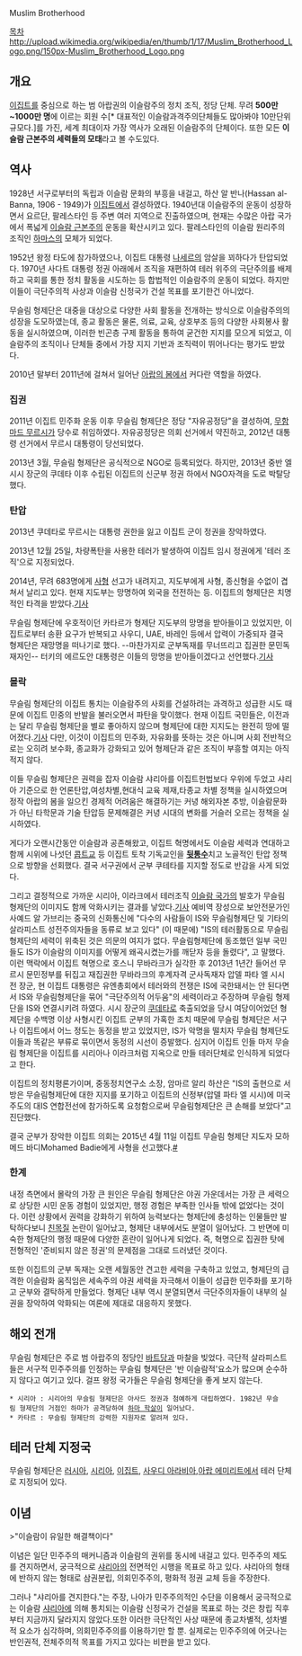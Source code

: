 Muslim Brotherhood

[[목차]]
http://upload.wikimedia.org/wikipedia/en/thumb/1/17/Muslim_Brotherhood_Logo.png/150px-Muslim_Brotherhood_Logo.png
== 개요 ==
[[이집트]]를 중심으로 하는 범 아랍권의 이슬람주의 정치 조직, 정당 단체. 무려 '''500만~1000만 명'''에 이르는 회원 수[* 대표적인 이슬람과격주의단체들도 많아봐야 10만단위 규모다.]를 가진, 세계 최대이자 가장 역사가 오래된 이슬람주의 단체이다. 또한 모든 '''이슬람 근본주의 세력들의 모태'''라고 볼 수도있다.

== 역사 ==
1928년 서구로부터의 독립과 이슬람 문화의 부흥을 내걸고, 하산 알 반나(Hassan al-Banna, 1906 - 1949)가 [[이집트]]에서 결성하였다. 1940년대 이슬람주의 운동이 성장하면서 요르단, 팔레스타인 등 주변 여러 지역으로 진출하였으며, 현재는 수많은 아랍 국가에서 폭넓게 [[이슬람 근본주의]] 운동을 확산시키고 있다. 팔레스타인의 이슬람 원리주의 조직인 [[하마스]]의 모체가 되었다.

1952년 왕정 타도에 참가하였으나, 이집트 대통령 [[나세르]]의 암살을 꾀하다가 탄압되었다. 1970년 사다트 대통령 정권 아래에서 조직을 재편하여 테러 위주의 극단주의를 배제하고 국회를 통한 정치 활동을 시도하는 등 합법적인 이슬람주의 운동이 되었다. 하지만 이들이 극단주의적 사상과 이슬람 신정국가 건설 목표를 포기한건 아니었다.

무슬림 형제단은 대중을 대상으로 다양한 사회 활동을 전개하는 방식으로 이슬람주의의 성장을 도모하였는데, 종교 활동은 물론, 의료, 교육, 상호부조 등의 다양한 사회봉사 활동을 실시하였으며, 이러한 빈곤층 구제 활동을 통하여 굳건한 지지를 모으게 되었고, 이슬람주의 조직이나 단체들 중에서 가장 지지 기반과 조직력이 뛰어나다는 평가도 받았다.

2010년 말부터 2011년에 걸쳐서 일어난 [[아랍의 봄]]에서 커다란 역할을 하였다.

=== 집권 ===
2011년 이집트 민주화 운동 이후 무슬림 형제단은 정당 "자유공정당"을 결성하여, [[무함마드 무르시]]가 당수로 취임하였다. 자유공정당은 의회 선거에서 약진하고, 2012년 대통령 선거에서 무르시 대통령이 당선되었다.

2013년 3월, 무슬림 형제단은 공식적으로 NGO로 등록되었다. 하지만, 2013년 중반 엘시시 장군의 쿠데타 이후 수립된 이집트의 신군부 정권 하에서 NGO자격을 도로 박탈당했다.

=== 탄압 ===
2013년 쿠데타로 무르시는 대통령 권한을 잃고 이집트 군이 정권을 장악하였다.

2013년 12월 25일, 차량폭탄을 사용한 테러가 발생하여 이집트 임시 정권에게 '테러 조직'으로 지정되었다.

2014년, 무려 683명에게 [[사형]] 선고가 내려지고, 지도부에게 사형, 종신형을 수없이 겹쳐서 날리고 있다. 현재 지도부는 망명하여 외국을 전전하는 등. 이집트의 형제단은 치명적인 타격을 받았다.[http://www.hani.co.kr/arti/international/arabafrica/635070.html 기사]

무슬림 형제단에 우호적이던 카타르가 형제단 지도부의 망명을 받아들이고 있었지만, 이집트로부터 송환 요구가 반복되고 사우디, UAE, 바레인 등에서 압력이 가중되자 결국 형제단은 재망명을 떠나기로 했다. --마찬가지로 군부독재를 무너뜨리고 집권한 문민독재자인-- 터키의 에르도안 대통령은 이들의 망명을 받아들이겠다고 선언했다.[http://www.newsis.com/ar_detail/view.html?ar_id=NISX20140916_0013172523&cID=10103&pID=10100 기사]

=== 몰락 ===
무슬림 형제단의 이집트 통치는 이슬람주의 사회를 건설하려는 과격하고 성급한 시도 때문에 이집트 민중의 반발을 불러오면서 파탄을 맞이했다. 현재 이집트 국민들은, 이전과는 달리 무슬림 형제단을 별로 좋아하지 않으며 형제단에 대한 지지도는 완전히 땅에 떨어졌다.[http://news.khan.co.kr/kh_news/khan_art_view.html?artid=201402112114465&code=970209 기사] 다만, 이것이 이집트의 민주화, 자유화를 뜻하는 것은 아니며 사회 전반적으로는 오히려 보수화, 종교화가 강화되고 있어 형제단과 같은 조직이 부흥할 여지는 아직 적지 않다.

이들 무슬림 형제단은 권력을 잡자 이슬람 샤리아를 이집트헌법보다 우위에 두었고 샤리아 기준으로 한 언론탄압,여성차별,현대식 교육 제재,타종교 차별 정책을 실시하였으며  정작 아랍의 봄을 일으킨 경제적 어려움은 해결하기는 커녕 해외자본 추방, 이슬람문화가 아닌 타학문과 기술 탄압등 문제해결은 커녕 시대의 변화를 거슬러 오르는 정책을 실시하였다.

게다가 오랜시간동안 이슬람과 공존해왔고, 이집트 혁명에서도 이슬람 세력과 연대하고 함께 시위에 나섯던 [[콥트교]] 등 이집트 토착 기독교인을 '''[[뒷통수]]'''치고 노골적인 탄압 정책으로 방향을 선회했다. 결국 서구권에서 군부 쿠테타를 지지할 정도로 반감을 사게 되었다.

그리고 결정적으로 가까운 시리아, 이라크에서 테러조직 [[이슬람 국가]]의 발호가 무슬림 형제단의 이미지도 함께 악화시키는 결과를 낳았다.[http://www.newsis.com/ar_detail/view.html?ar_id=NISX20141012_0013225031&cID=10103&pID=10100 기사] 
예비역 장성으로 보안전문가인 사예드 알 가브리는 중국의 신화통신에 "다수의 사람들이 IS와 무슬림형제단 및 기타의 살라피스트 성전주의자들을 동류로 보고 있다" (이 때문에) "IS의 테러활동으로 무슬림형제단의 세력이 위축된 것은 의문의 여지가 없다. 무슬림형제단에 동조했던 일부 국민들도 IS가 이슬람의 이미지를 어떻게 왜곡시켰는가를 깨닫자 등을 돌렸다", 고 말했다. 이런 맥락에서 이집트 혁명으로 호스니 무바라크가 실각한 후 2013년 1년간 들어선 무르시 문민정부를 뒤집고 재집권한 무바라크의 후계자격 군사독재자 압델 파타 엘 시시 전 장군, 현 이집트 대통령은 유엔총회에서 테러와의 전쟁은 IS에 국한돼서는 안 된다면서 IS와 무슬림형제단을 묶어 "극단주의적 어두움"의 세력이라고 주장하며 무슬림 형제단을 IS와 연결시키려 하였다. 시시 장군의 [[쿠데타]]로 축출되었을 당시 여당이어었던 형제단을 수백명 이상 사형시킨 이집트 군부의 가혹한 조치 때문에 무슬림 형제단은 서구나 이집트에서 어느 정도는 동정을 받고 있었지만, IS가 악명을 떨치자 무슬림 형제단도 이들과 똑같은 부류로 묶이면서 동정의 시선이 증발했다. 심지어 이집트 인들 마저 무슬림 형제단을 이집트를 시리아나 이라크처럼 지옥으로 만들 테러단체로 인식하게 되었다고 한다.

이집트의 정치평론가이며, 중동정치연구소 소장, 암마르 알리 하산은 "IS의 출현으로 서방은 무슬림형제단에 대한 지지를 포기하고 이집트의 신정부(압델 파타 엘 시시)에 미국 주도의 대IS 연합전선에 참가하도록 요청함으로써 무슬림형제단은 큰 손해를 보았다"고 진단했다.

결국 군부가 장악한 이집트 의회는 2015년 4월 11일 이집트 무슬림 형제단 지도자 모하메드 바디Mohamed Badie에게 사형을 선고했다.[http://edition.cnn.com/2015/04/11/africa/egypt-muslim-brotherhood-leader-death-sentence/ #]
=== 한계 ===
내정 측면에서 몰락의 가장 큰 원인은 무슬림 형제단은 야권 가운데서는 가장 큰 세력으로 상당한 시민 운동 경험이 있었지만, 행정 경험은 부족한 인사들 밖에 없었다는 것이다. 이런 상황에서 권력을 강화하기 위하여 능력보다는 형제단에 충성하는 인물들만 발탁하다보니 [[친목질]] 논란이 일어났고, 형제단 내부에서도 분열이 일어났다. 그 반면에 미숙한 형제단의 행정 때문에 다양한 혼란이 일어나게 되었다. 즉, 혁명으로 집권한 탓에 전형적인 '준비되지 않은 정권'의 문제점을 그대로 드러냈던 것이다.

또한 이집트의 군부 독재는 오랜 세월동안 견고한 세력을 구축하고 있었고, 형제단의 급격한 이슬람화 움직임은 세속주의 야권 세력을 자극해서 이들이 성급한 민주화를 포기하고 군부와 결탁하게 만들었다. 형제단 내부 역시 분열되면서 극단주의자들이 내부의 실권을 장악하여 악화되는 여론에 제대로 대응하지 못했다.
== 해외 전개 ==
무슬림 형제단은 주로 범 아랍주의 정당인 [[바트당]]과 마찰을 빚었다. 극단적 살라피스트들은 서구적 민주주의를 인정하는 무슬림 형제단은 '반 이슬람적'요소가 많으며 순수하지 않다고 여기고 있다. 걸프 왕정 국가들은 무슬림 형제단을 좋게 보지 않는다.

 * 시리아 : 시리아의 무슬림 형제단은 아사드 정권과 첨예하게 대립하였다. 1982년 무슬림 형제단의 거점인 하마가 공격당하여 [[하마 학살]]이 일어났다.
 * 카타르 : 무슬림 형제단의 강력한 지원자로 알려져 있다.

== 테러 단체 지정국 ==
무슬림 형제단은 [[러시아]], [[시리아]], [[이집트]], [[사우디 아라비아]],[[아랍 에미리트]]에서 테러 단체로 지정되어 있다.
== 이념 ==
>"이슬람이 유일한 해결책이다"

이념은 일단 민주주의 매커니즘과 이슬람의 권위를 동시에 내걸고 있다. 민주주의 제도를 견지하면서, 궁극적으로 [[샤리아]]의 전면적인 시행을 목표로 하고 있다. 샤리아의 형태에 반하지 않는 형태로 삼권분립, 의회민주주의, 평화적 정권 교체 등을 주장한다.

그러나 "샤리아를 견지한다."는 주장, 나아가 민주주의적인 수단을 이용해서 궁극적으로는 이슬람 [[샤리아]]에 의해 통치되는 이슬람 신정국가 건설을 목표로 하는 것은 창립 직후부터 지금까지 달라지지 않았다.또한 이러한 극단적인 사상 때문에 종교차별적, 성차별적 요소가 심각하며, 의회민주주의를 이용하기만 할 뿐. 실제로는 민주주의에 어긋나는 반인권적, 전체주의적 목표를 가지고 있다는 비판을 받고 있다.
